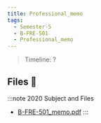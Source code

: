 ```yaml
---
title: Professional_memo
tags:
  - Semester-5
  - B-FRE-501
  - Professional_memo
---
```

> Timeline: ?


## Files 📂

:::note 2020 Subject and Files
- [B-FRE-501_memo.pdf](https://github.com/Studio-17/Epitech-Subjects/raw/main/Semester-5/B-FRE-501/Professional_memo/B-FRE-501_memo.pdf)
:::

